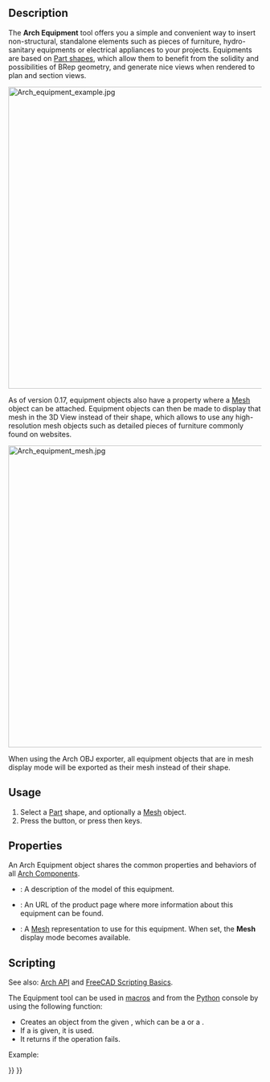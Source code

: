 <languages/>
<translate>

<!--T:1-->
{{Docnav
|[[Arch_Truss|Truss]]
|[[Arch_Rebar|Rebar]]
|[[BIM_Workbench|BIM]]
|IconL=Arch_Truss.svg
|IconR=Arch_Rebar.svg
|IconC=Workbench_BIM.svg
}}

<!--T:20-->
{{GuiCommand
|Name=Arch Equipment
|MenuLocation=3D/BIM → Equipment
|Workbenches=[[BIM_Workbench|BIM]]
|Shortcut={{KEY|E}} {{KEY|Q}}
|SeeAlso=
}}

==Description== <!--T:2--> 

<!--T:3-->
The '''Arch Equipment''' tool offers you a simple and convenient way to insert non-structural, standalone elements such as pieces of furniture, hydro-sanitary equipments or electrical appliances to your projects. Equipments are based on [[Part_Workbench|Part shapes]], which allow them to benefit from the solidity and possibilities of BRep geometry, and generate nice views when rendered to plan and section views. 

</translate>
[[Image:Arch equipment example.jpg|600px]]
<translate>
<!--T:18-->
{{Caption|Furniture objects enclosed in an [[Arch_Equipment|Arch Equipment]] object. The flat projections can be obtained by the [[Draft_Shape2DView|Draft Shape2DView]] tool}}

<!--T:13-->
As of version 0.17, equipment objects also have a {{PropertyData|HiRes}} property where a [[Mesh Workbench|Mesh]] object can be attached. Equipment objects can then be made to display that mesh in the 3D View instead of their shape, which allows to use any high-resolution mesh objects such as detailed pieces of furniture commonly found on websites.

</translate>
[[Image:Arch equipment mesh.jpg|600px]]
<translate>
<!--T:19-->
{{Caption|Furniture objects enclosed in an [[Arch Equipment|Arch Equipment]] object, with a high resolution mesh attached}}

<!--T:14-->
When using the Arch OBJ exporter, all equipment objects that are in mesh display mode will be exported as their mesh instead of their shape.

==Usage== <!--T:5-->

<!--T:6-->
# Select a [[Part_Workbench|Part]] shape, and optionally a [[Mesh_Workbench|Mesh]] object.
# Press the {{Button|[[Image:Arch_Equipment.svg|16px]] [[Arch_Equipment|Equipment]]}} button, or press {{KEY|E}} then {{KEY|Q}} keys.

==Properties== <!--T:7-->

<!--T:16-->
An Arch Equipment object shares the common properties and behaviors of all [[Arch_Component|Arch Components]].

<!--T:8-->
* {{PropertyData|Model}}: A description of the model of this equipment.
* {{PropertyData|Url}}: An URL of the product page where more information about this equipment can be found.
* {{PropertyData|Mesh}}: A [[Mesh Workbench|Mesh]] representation to use for this equipment. When set, the '''Mesh''' display mode becomes available.

==Scripting== <!--T:9-->

<!--T:24-->
See also: [[Arch API|Arch API]] and [[FreeCAD Scripting Basics|FreeCAD Scripting Basics]].

<!--T:10-->
The Equipment tool can be used in [[Macros|macros]] and from the [[Python|Python]] console by using the following function:
</translate>
{{Code|code=
Equipment = makeEquipment(baseobj=None, placement=None, name="Equipment")
}}
<translate>

<!--T:11-->
* Creates an {{incode|Equipment}} object from the given {{incode|baseobj}}, which can be a {{incode|Part}} or a {{incode|Mesh}}.
* If a {{incode|placement}} is given, it is used.
* It returns {{incode|None}} if the operation fails.

<!--T:12-->
Example:
</translate>
{{Code|code=
import FreeCAD, Arch

Box = FreeCAD.ActiveDocument.addObject("Part::Box", "Box")
Box.Length = 500
Box.Width = 2000
Box.Height = 600

Equip = Arch.makeEquipment(Box)
FreeCAD.ActiveDocument.recompute()
}}
<translate>


<!--T:17-->
{{Docnav
|[[Arch_Truss|Truss]]
|[[Arch_Rebar|Rebar]]
|[[BIM_Workbench|BIM]]
|IconL=Arch_Truss.svg
|IconR=Arch_Rebar.svg
|IconC=Workbench_BIM.svg
}}

</translate>
{{BIM_Tools_navi{{#translation:}}}}
{{Userdocnavi{{#translation:}}}}